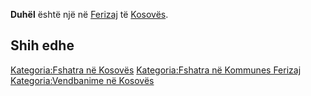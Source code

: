 {{Fshat në 
 | Emri                = Duhël
 | EmriAlt                = 
 | NAME_SHORT_FORM=      
 | NAME_GENERIC=      
 | NAME_SORT_NAME_RO=      DUHEL
 | FULL_NAME_RO = Duhël
 | FULL_NAME_ND_RO=Duhel
 | SORT_NAME_RG=DUHEL
 | FULL_NAME_RG=Duhël
 | FULL_NAME_ND_RG=Duhel
 | SRP_NAME_SHORT_FORM=      
 | SRP_NAME_GENERIC=      
 | SRP_NAME_SORT_NAME_RO=      
 | SRP_FULL_NAME_RO = 
 | SRP_FULL_NAME_ND_RO=
 | SRP_SORT_NAME_RG=
 | SRP_FULL_NAME_RG=
 | SRP_FULL_NAME_ND_RG=
 | Emri (Rasa dhanore) = 
 | Figura              = 
 | Shteti              = Kosovo
 | Komuna              = Ferizaj
 | Kodi postar         = 
 | Sipërfaqja          = 

 | Popullsia           = 

 | Regj. i popullsisë  = 
 | Dend. e popullsisë  = 
 | Faqja zyrtare       = 
 <!--- Koordinatat ----> 
 | Gjerësia            = 42.409167
 | Gjatësia            = 20.872778
 | Lartësia            = 
}}
'''Duhël''' është një [[]] në [[Ferizaj]] të [[Kosovës]].

<!-- == Gjeografia == -->
<!-- == Historia == -->
<!-- == Demografia == -->
== Shih edhe ==
{{Komuna Ferizaj}}
{{Kosovo-Administrata-Cung}}

[[Kategoria:Fshatra në Kosovës]]
[[Kategoria:Fshatra në Kommunes Ferizaj]]
[[Kategoria:Vendbanime në Kosovës]]